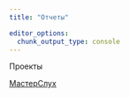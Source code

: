 ```yaml
---
title: "Отчеты"

editor_options: 
  chunk_output_type: console
---
```



Проекты

[МастерСлух](/masterslych.html)


